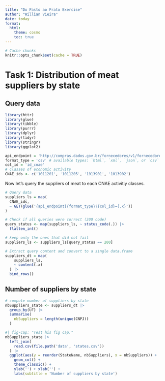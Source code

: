 ```yaml
---
title: "Do Pasto ao Prato Exercise"
author: "Willian Vieira"
date: today
format:
  html:
    theme: cosmo
    toc: true
---
```


```r
# Cache chunks
knitr::opts_chunk$set(cache = TRUE)
```

# Task 1: Distribution of meat suppliers by state

## Query data

```r
library(httr)
library(glue)
library(tibble)
library(purrr)
library(dplyr)
library(tidyr)
library(stringr)
library(ggplot2)
```


```r
api_endpoint = 'http://compras.dados.gov.br/fornecedores/v1/fornecedores.'
format_type = 'csv' # available types: `html`, `xml`, `json`, or `csv`
col_id = 'id_cnae'
# Classes of economic activity
CNAE_ids <- c('1011201', '1011205', '1013901', '1013902')
```

Now let's query the suppliers of meat to each CNAE activitiy classes.

```r
# Query data
suppliers_ls = map(
  CNAE_ids,
  ~ GET(glue('{api_endpoint}{format_type}?{col_id}={.x}'))
)

# Check if all queries were correct (200 code)
query_status <- map(suppliers_ls, ~ status_code(.)) |>
  flatten_int()

# keep only the ones that did not fail
suppliers_ls <- suppliers_ls[query_status == 200]

# Extract query content and convert to a single data.frame
suppliers_dt = map(
    suppliers_ls,
    ~ content(.x)
  ) |>
  bind_rows()
```


## Number of suppliers by state

```r
# compute number of suppliers by state
nbSuppliers_state <- suppliers_dt |>
  group_by(UF) |>
  summarise(
    nbSuppliers = length(unique(CNPJ))
  )
```

```r
#| fig-cap: "Test his fig cap."
nbSuppliers_state |>
  left_join(
    read.csv(file.path('data', 'states.csv'))
  ) |>
  ggplot(aes(y = reorder(StateName, nbSuppliers), x = nbSuppliers)) +
    geom_col() +
    theme_classic() +
    ylab('') + xlab('') +
    labs(subtitle = 'Number of suppliers by state')    
```


